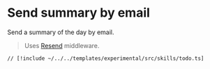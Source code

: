 # Send summary by email

Send a summary of the day by email.

> Uses [Resend](/middleware/resend) middleware.

```tsx [src/skills/todo.ts]
// [!include ~/../../templates/experimental/src/skills/todo.ts]
```
